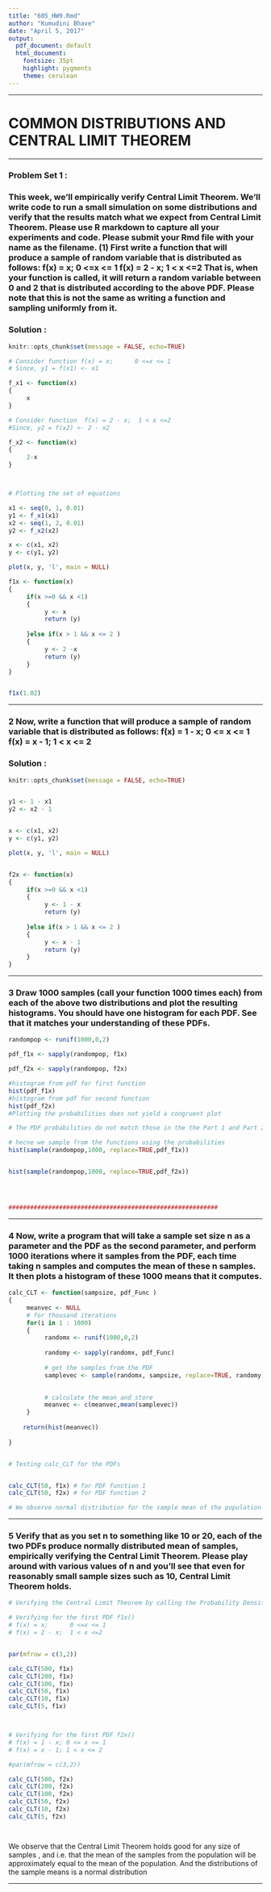 ---
title: "605_HW9.Rmd"
author: "Kumudini Bhave"
date: "April 5, 2017"
output:
  pdf_document: default
  html_document:
    fontsize: 35pt
    highlight: pygments
    theme: cerulean
---

********


# **COMMON DISTRIBUTIONS AND CENTRAL LIMIT THEOREM    **

********


### Problem Set 1 : 

### This week, we'll empirically verify Central Limit Theorem. We'll write code to run a small simulation on some distributions and verify that the results match what we expect from Central Limit Theorem. Please use R markdown to capture all your experiments and code. Please submit your Rmd file with your name as the filename.                           (1) First write a function that will produce a sample of random variable that is distributed as follows:                                                                        f(x) = x;      0 <=x <= 1                                                                 f(x) = 2 - x;  1 < x <=2                                                             That is, when your function is called, it will return a random variable between 0 and 2 that is distributed according to the above PDF. Please note that this is not the same as writing a function and sampling uniformly from it.

### Solution :


```{r warning=FALSE, comment=FALSE, message=FALSE, tidy=TRUE, tidy.opts=list(width.cutoff=150)}
knitr::opts_chunk$set(message = FALSE, echo=TRUE)

# Consider function f(x) = x;      0 <=x <= 1                                            
# Since, y1 = f(x1) <- x1

f_x1 <- function(x)
{
     x
}

# Consider function  f(x) = 2 - x;  1 < x <=2                                             
#Since, y2 = f(x2) <- 2 - x2

f_x2 <- function(x)
{
     2-x
}



# Plotting the set of equations

x1 <- seq(0, 1, 0.01)
y1 <- f_x1(x1)
x2 <- seq(1, 2, 0.01)
y2 <- f_x2(x2)

x <- c(x1, x2)
y <- c(y1, y2)

plot(x, y, 'l', main = NULL)

f1x <- function(x)
{
     if(x >=0 && x <1) 
     {
          y <- x
          return (y)
     
     }else if(x > 1 && x <= 2 ) 
     {
          y <- 2 -x
          return (y)
     }
} 


f1x(1.02)

```





**********


### 2 Now, write a function that will produce a sample of random variable that is distributed as follows:     f(x) = 1 - x; 0 <= x <= 1                                                                                     f(x) = x - 1; 1 < x <= 2

### Solution :


```{r warning=FALSE, comment=FALSE, message=FALSE, tidy=TRUE, tidy.opts=list(width.cutoff=150)}
knitr::opts_chunk$set(message = FALSE, echo=TRUE)


y1 <- 1 - x1
y2 <- x2 - 1


x <- c(x1, x2)
y <- c(y1, y2)

plot(x, y, 'l', main = NULL)


f2x <- function(x)
{
     if(x >=0 && x <1) 
     {
          y <- 1 - x
          return (y)
     
     }else if(x > 1 && x <= 2 ) 
     {
          y <- x - 1
          return (y)
     }
} 
```



********


### 3 Draw 1000 samples (call your function 1000 times each) from each of the above two distributions and plot the resulting histograms. You should have one histogram for each PDF. See that it matches your understanding of these PDFs.

```{r eval=TRUE}


randompop <- runif(1000,0,2)

pdf_f1x <- sapply(randompop, f1x)

pdf_f2x <- sapply(randompop, f2x)

#histogram from pdf for first function
hist(pdf_f1x)
#histogram from pdf for second function
hist(pdf_f2x)
#Plotting the probabilities does not yield a congruent plot

# The PDF probabilities do not match those in the the Part 1 and Part 2 functions plots

# hecne we sample from the functions using the probabilities
hist(sample(randompop,1000, replace=TRUE,pdf_f1x))


hist(sample(randompop,1000, replace=TRUE,pdf_f2x))




##########################################################

```

********


### 4 Now, write a program that will take a sample set size n as a parameter and the PDF as the second parameter, and perform 1000 iterations where it samples from the PDF, each time taking n samples and computes the mean of these n samples. It then plots a histogram of these 1000 means that it computes.

```{r eval=TRUE}



calc_CLT <- function(sampsize, pdf_Func )
{
     meanvec <- NULL
     # for thousand iterations
     for(i in 1 : 1000)
     {
          randomx <- runif(1000,0,2)
          
          randomy <- sapply(randomx, pdf_Func)
          
          # get the samples from the PDF 
          samplevec <- sample(randomx, sampsize, replace=TRUE, randomy)
        

          # calculate the mean and store
          meanvec <- c(meanvec,mean(samplevec))
     }
     
    return(hist(meanvec))
     
}


# Testing calc_CLT for the PDFs


calc_CLT(50, f1x) # for PDF function 1
calc_CLT(50, f2x) # for PDF function 2

# We observe normal distribution for the sample mean of the population

```


********



### 5 Verify that as you set n to something like 10 or 20, each of the two PDFs produce normally distributed mean of samples, empirically verifying the Central Limit Theorem. Please play around with various values of n and you'll see that even for reasonably small sample sizes such as 10, Central Limit Theorem holds.


```{r eval=TRUE}


# Verifying the Central Limit Theorem by calling the Probability Density Functions for different sample size, high and low.

# Verifying for the first PDF f1x()  
# f(x) = x;      0 <=x <= 1  
# f(x) = 2 - x;  1 < x <=2   


par(mfrow = c(3,2))

calc_CLT(500, f1x)
calc_CLT(200, f1x)
calc_CLT(100, f1x)
calc_CLT(50, f1x)
calc_CLT(10, f1x)
calc_CLT(5, f1x)



# Verifying for the first PDF f2x() 
# f(x) = 1 - x; 0 <= x <= 1
# f(x) = x - 1; 1 < x <= 2

#par(mfrow = c(3,2))

calc_CLT(500, f2x)
calc_CLT(200, f2x)
calc_CLT(100, f2x)
calc_CLT(50, f2x)
calc_CLT(10, f2x)
calc_CLT(5, f2x)




```



We observe that the Central Limit Theorem holds good for any size of samples , and i.e. that the mean of the samples from the  population will be approximately equal to the mean of the population. And the distributions of the sample means is a normal distribution



*******

